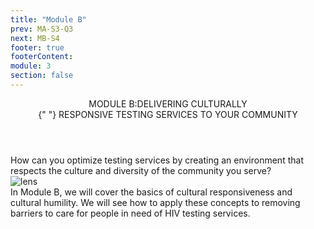 ```yaml
---
title: "Module B"
prev: MA-S3-Q3
next: MB-S4
footer: true
footerContent:
module: 3
section: false
---
```


<Header>
  MODULE B:<span className="text-red">DELIVERING CULTURALLY</span> <br />
  <span className="text-red">
    {" "}
    RESPONSIVE TESTING SERVICES TO YOUR COMMUNITY
  </span>
</Header>
<SubHeader>
  How can you optimize testing services by creating an environment that respects
  the culture and diversity of the community you serve?
</SubHeader>
<SingleLayout>
  <DoubleLayout>
    <div className="text-right">
      <Image
        className="text-right"
        src="/Group_256.svg"
        height={463}
        width={463}
        alt="lens"
      />
    </div>
    <PP className="text-lg 2xl:text-3xl font-sans text-[#707070]">
      <span className="font-medium text-red text-left">
        In Module B, we will cover the basics of cultural responsiveness and
        cultural humility.
      </span>
      We will see how to apply these concepts to removing barriers to care for people
      in need of HIV testing services.
    </PP>
  </DoubleLayout>
</SingleLayout>
